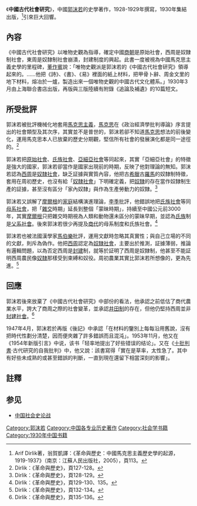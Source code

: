 《'''中國古代社會研究'''》，中國[[郭沫若|郭沫若]]的史學著作，1928-1929年撰寫，1930年集結出版，<ref>Arif Dirlik著，翁賀凱譯：《革命與歷史：中國馬克思主義歷史學的起源，1919-1937》（南京：江蘇人民出版社，2005），頁113。</ref>引來巨大回響。

==內容==
《中國古代社會研究》以唯物史觀為指導，確定中國[[商朝|商朝]]是原始社會，西周是奴隸制社會，東周是奴隸制社會崩潰，封建制度的興起。此書一度被視為中國馬克思主義史學的里程碑，[[董作賓|董作賓]]說：「唯物史觀派是郭沫若的《中國古代社會研究》領導起來的。……他把《詩》、《書》、《易》裡面的紙上材料，把甲骨卜辭、周金文里的地下材料，熔冶於一爐，製造出來一個唯物史觀的中國古代文化體系。」1930年3月由上海聯合書店出版，再版與三版陸續有附錄《追論及補遺》的10篇短文。

==所受批評==
郭沫若被批評機械化地套用[[馬克思主義|馬克思主義]]，[[馬克思|馬克思]]在《政治經濟學批判導論》序言提出的社會類型及其次序，其實並不是普世的，郭沫若卻不知道[[馬克思|馬克思]]想法的前後變化，運用馬克思本人已放棄的歷史分期觀，堅信所有社會的發展演化都是同一途徑的。<ref>Dirlik：《革命與歷史》，頁127-128。</ref>

郭沫若把[[原始社會|原始社會]]、[[氏族社會|氏族社會]]、[[亞細亞社會|亞細亞社會]]等同起來，其實「亞細亞社會」的特徵是強大的國家，郭沫若卻當作是國家出現前的時期，反映了他對理論的無知。郭沫若認為[[西周|西周]]是[[奴隸社會|奴隸社會]]，缺乏証據與實質內容，他把古[[希臘|希臘]]古[[羅馬|羅馬]]的奴隸制特徵，套用在周初歷史，也沒有給「[[奴隸社會|奴隸社會]]」下明確定義，把[[奴隸|奴隸]]的存在當作奴隸制生產的証據，甚至沒有區分「家內奴隸」與作為生產勞動力的奴隸。<ref>Dirlik：《革命與歷史》，頁128-129。</ref>

郭沫若又誤解了[[摩爾根|摩爾根]]的[[家庭|家庭]]結構演進理論，[[李季_(翻译家)|李季]]批評，他錯誤地把[[氏族社會|氏族社會]]等同[[母系社會|母系社會]]，把「[[雜交|雜交]]時期」延長到整個「蒙昧時期」，持續至中國公元前3000年，其實[[摩爾根|摩爾根]]只把雜交時期視為人類和動物還未區分的蒙昧早期，並認為[[氏族|氏族]]制是[[父系社會|父系社會]]。後來郭沫若很少再提及[[商代|商代]]的母系制度和氏族社會。<ref>Dirlik：《革命與歷史》，頁129-130、135。</ref>

郭沫若也被法國漢學家[[馬伯樂|馬伯樂]]批評，運用文獻時忽略其真實性；與自己立場的不同的文獻，則斥為偽作。他把[[西周|西周]]認定為[[奴隸社會|奴隸社會]]，主要出於推測，証據薄弱，推論有邏輯問題，以為否定西周是[[封建|封建]]制，就等於証明了西周是奴隸制，他甚至不能証明西周農民像[[奴隸|奴隸]]那樣受到束縛和奴役。周初農業其實比郭沫若所想像的，更為先進。<ref>Dirlik：《革命與歷史》，頁132-134。</ref>

==回應==
郭沫若後來放棄了《中國古代社會研究》中部份的看法，他承認之前低估了商代農業水平，誇大了商周之際的社會變革，並承認[[井田制|井田制]]的存在，但他仍堅持西周並非[[封建社會|封建社會]]。<ref>Dirlik：《革命與歷史》，頁135-136。</ref>

1947年4月，郭沫若於再版《後記》中承認「在材料的鑒別上每每沿用舊說，沒有把時代性劃分清楚，因而便夾雜了許多錯誤而且混沌」。1953年11月，他又在《1954年新版引言》中说，该书「轻率地提出了好些错误的结论」。又在《[[十批判書|十批判書]]·古代研究的自我批判》中，他又說：該書寫得「實在是草率，太性急了。其中有好些未成熟的或甚至錯誤的判斷，一直到現在還留下相當深刻的影響」。

==註釋==
{{reflist}}

== 参见 ==
* [[中国社会史论战|中国社会史论战]]

[[Category:郭沫若|Category:郭沫若]]
[[Category:中国各专业历史著作|Category:中国各专业历史著作]]
[[Category:社会学书籍|Category:社会学书籍]]
[[Category:1930年中国书籍|Category:1930年中国书籍]]